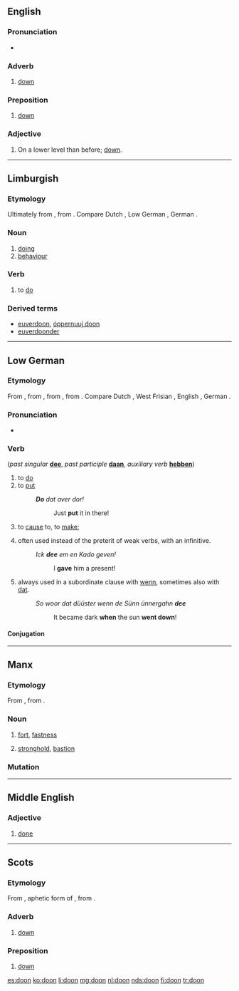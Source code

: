 ==English==

===Pronunciation===
* {{IPA|/duːn/}}

===Adverb===
{{en-adv|-}}

# {{context|Geordie|lang=en}} [[down]]

===Preposition===
{{en-prep}}

# {{context|Geordie|lang=en}} [[down]]

===Adjective===
{{en-adj|-}}

# {{context|Geordie|lang=en}} On a lower level than before; [[down]].

----

==Limburgish==

===Etymology===
Ultimately from {{etyl|gem-pro|li}} {{term/t|gem-pro|*dōną}}, from {{etyl|ine-pro|li}} {{term/t|ine-pro|*dʰeh₁-}}. Compare Dutch {{term|doen|lang=nl}}, Low German {{term|doon|lang=nds}}, German {{term|tun|lang=de}}.

===Noun===
{{head|li|noun|g=n}}

# [[doing]]
# [[behaviour]]

===Verb===
{{head|li|verb}}

# to [[do]]

{{li-conj8|
| 2     = Montfortian
| 1stsv = ich doon
| 1svsv = ich di-j
| 1stvs = doon ich
| 1svvs = di-j ich
| 1sssv = ich daon
| 1ssvs = daon ich
| 2stsv = doe deis
| 2svsv = doe di-js
| 2stvs = deis se
| 2svvs = di-js se
| 2sssv = doe daons
| 2ssvs = daons se
| 3stsv = dae deitj
| 3svsv = dae di-j
| 3stvs = deitj'r
| 3svvs = di-j d'r
| 3sssv = dae daontj
| 3ssvs = daontj'r
| 1ptsv = weer doon
| 1pvsv = weer di-jje
| 1ptvs = doontj v'r
| 1pvvs = di-jtj v'r
| 1pssv = weer daone
| 1psvs = daontj v'r
| 2ptsv = geer doontj
| 2pvsv = geer di-j
| 2ptvs = doontj g'r
| 2pvvs = di-j(tj) g'r
| 2pssv = geer daontj
| 2psvs = daontj g'r
| 3ptsv = die doon
| 3pvsv = die di-jje
| 3ptvs = doon die
| 3pvvs = di-jje die
| 3pssv = die daone
| 3psvs = daone die
| infin = (tö) doon
| gerun = 't doon ''n''
| presp = donendje
| pastp = höbbe gedaon
| adjec = gedaon(e/e-n/er/es)
| adver = gedäöndjelik
| noun1 = 't [[gedoons]] ''n''
| imsim = dooch
| imspo = dootj
| imdua = doon
| implu = doontj
| enkel = daonem
}}

===Derived terms===
* [[euverdoon]], [[óppernuuj doon]]
* [[euverdoonder]]

----

==Low German==

===Etymology===
From {{etyl|gml|nds}} {{term|don|lang=gml}}, from {{etyl|osx|nds}} {{term|dōn|lang=osx}}, from {{etyl|gem-pro|nds}} {{term/t|gem-pro|*dōną}}, from {{etyl|ine-pro|nds}} {{term/t|ine-pro|*deh₃-}}. Compare Dutch {{term|doen|lang=nds}}, West Frisian {{term|dwaan|lang=fy}}, English {{term|do|lang=en}}, German {{term|tun|lang=de}}.

===Pronunciation===
* {{IPA|/doːn/|lang=nds}}

===Verb===
{{head|nds|verb}} (''past singular'' '''[[dee]]''', ''past participle'' '''[[daan]]''', ''auxiliary verb'' '''[[hebben]]''')

# to [[do]]
# to [[put]]
#: '''''Do''' dat aver dor!''
#:: Just '''put''' it in there!
# {{context|auxiliary|lang=nds}} to [[cause]] to, to [[make]]; {{non-gloss definition|forms [[causative]] verbs}}
# {{context|auxiliary|preterite|lang=nds}} often used instead of the preterit of weak verbs, with an infinitive.
#: ''Ick '''dee''' em en Kado geven!''
#:: I '''gave''' him a present!
# {{context|auxiliary|preterite|lang=nds}} always used in a subordinate clause with [[wenn]], sometimes also with [[dat]].
#: ''So woor dat düüster wenn de Sünn ünnergahn '''dee'''''
#:: It became dark '''when''' the sun '''went down'''!

====Conjugation====
{{nds-conj-table<!--
-->|head=''doon'' (irregular verb)<!--

Present indicative
-->|do<!--
-->|deist<!--
-->|deit<!--
-->|doot<!--

Past indicative
-->|dee<!--
-->|deest<!--
-->|dee<!--
-->|deen<!--

Imperative
-->|do<!--
-->|doot<!--

Participles
-->|doon<!--
-->|daan<!--
-->}}

----

==Manx==

===Etymology===
From {{etyl|sga|gv}} {{term|dún|lang=sga}}, from {{etyl|cel-pro|gv}} {{term/t|cel-pro|*dūnom||stronghold}}.

===Noun===
{{gv-noun|m|doonyn|doon}}

# [[fort]], [[fastness]]
#: {{usex|{{l/gv|ta|Ta}}'{{l/gv|yn|n}} '''doon''' {{l/gv|ard}} {{l/gv|erskyn}} y {{l|gv|balley|valley}}.|t=''The fort commands the town.''|inline=1|lang=gv}}
# [[stronghold]], [[bastion]]

===Mutation===
{{gv mut cons|d|oon}}

----

==Middle English==

===Adjective===
{{head|enm|adjective}}

# [[done]]

----

==Scots==

===Etymology===
From {{etyl|ang|sco}} {{term/t|ang|dūne}}, aphetic form of {{term|adune|adūne}}, from {{term||of dūne|off the hill}}.

===Adverb===
{{sco-adv}}

# [[down]]

===Preposition===
{{sco-prep}}

# [[down]]

[[es:doon]]
[[ko:doon]]
[[li:doon]]
[[mg:doon]]
[[nl:doon]]
[[nds:doon]]
[[fi:doon]]
[[tr:doon]]